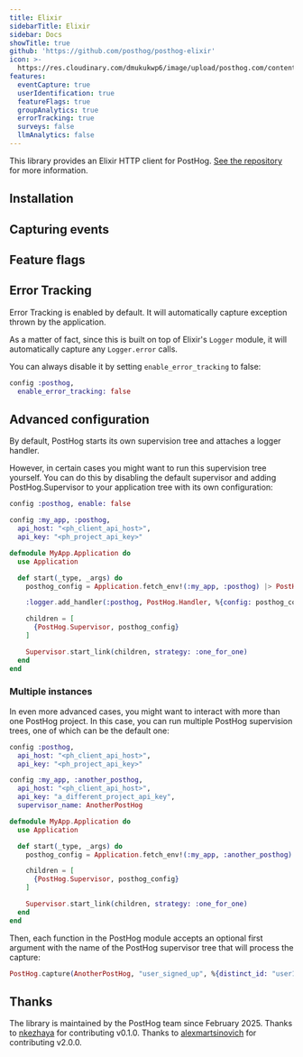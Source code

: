 ```yaml
---
title: Elixir
sidebarTitle: Elixir
sidebar: Docs
showTitle: true
github: 'https://github.com/posthog/posthog-elixir'
icon: >-
  https://res.cloudinary.com/dmukukwp6/image/upload/posthog.com/contents/images/docs/integrate/elixir.svg
features:
  eventCapture: true
  userIdentification: true
  featureFlags: true
  groupAnalytics: true
  errorTracking: true
  surveys: false
  llmAnalytics: false
---
```


This library provides an Elixir HTTP client for PostHog. [See the repository](https://github.com/posthog/posthog-elixir) for more information.

## Installation


<ElixirInstall />

## Capturing events


<ElixirSendEvents />

## Feature flags


<FeatureFlagsLibsIntro />


<ElixirFeatureFlagsCode />

## Error Tracking

Error Tracking is enabled by default. It will automatically capture exception thrown by the application.

As a matter of fact, since this is built on top of Elixir's `Logger` module, it will automatically capture any `Logger.error` calls.

You can always disable it by setting `enable_error_tracking` to false:

```elixir
config :posthog,
  enable_error_tracking: false
```

## Advanced configuration

By default, PostHog starts its own supervision tree and attaches a logger handler.

However, in certain cases you might want to run this supervision tree yourself. You can do this by disabling the default supervisor and adding PostHog.Supervisor to your application tree with its own configuration:

```elixir file=config.exs
config :posthog, enable: false

config :my_app, :posthog,
  api_host: "<ph_client_api_host>",
  api_key: "<ph_project_api_key>"
```

```elixir file=application.ex
defmodule MyApp.Application do
  use Application

  def start(_type, _args) do
    posthog_config = Application.fetch_env!(:my_app, :posthog) |> PostHog.Config.validate!()

    :logger.add_handler(:posthog, PostHog.Handler, %{config: posthog_config})

    children = [
      {PostHog.Supervisor, posthog_config}
    ]

    Supervisor.start_link(children, strategy: :one_for_one)
  end
end
```

### Multiple instances

In even more advanced cases, you might want to interact with more than one PostHog project. In this case, you can run multiple PostHog supervision trees, one of which can be the default one:

```elixir file=config.exs
config :posthog,
  api_host: "<ph_client_api_host>",
  api_key: "<ph_project_api_key>"

config :my_app, :another_posthog,
  api_host: "<ph_client_api_host>",
  api_key: "a_different_project_api_key",
  supervisor_name: AnotherPostHog
```

```elixir file=application.ex
defmodule MyApp.Application do
  use Application

  def start(_type, _args) do
    posthog_config = Application.fetch_env!(:my_app, :another_posthog) |> PostHog.Config.validate!()

    children = [
      {PostHog.Supervisor, posthog_config}
    ]

    Supervisor.start_link(children, strategy: :one_for_one)
  end
end
```

Then, each function in the PostHog module accepts an optional first argument with the name of the PostHog supervisor tree that will process the capture:

```elixir
PostHog.capture(AnotherPostHog, "user_signed_up", %{distinct_id: "user123"})
```

## Thanks

The library is maintained by the PostHog team since February 2025.
Thanks to [nkezhaya](https://github.com/nkezhaya) for contributing v0.1.0. 
Thanks to [alexmartsinovich](https://github.com/alexmartsinovich) for contributing v2.0.0.
